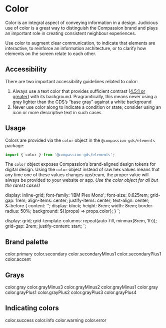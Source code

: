 
<Meta title="Elements/Color" />

# Color

Color is an integral aspect of conveying information in a design. Judicious use
of color is a great way to distinguish the Compassion brand and plays an
important role in creating consistent neighbour experiences.

Use color to augment clear communication, to indicate that elements are
interactive, to reinforce an information architecture, or to clarify how
elements on the screen relate to each other.

## Accessibility

There are two important accessibility guidelines related to color:

1. Always use a text color that provides sufficient contrast
   ([4.5:1 or greater](https://www.w3.org/TR/2008/REC-WCAG20-20081211/#visual-audio-contrast-contrast))
   with its background. Pragramtically, this means never using a gray lighter
   than the CDS’s “base gray” against a white background
2. Never use color along to indicate a condition or state; consider using an
   icon or more descriptive text in such cases

## Usage

Colors are provided via the `color` object in the `@compassion-gds/elements`
package:

```js
import { color } from '@compassion-gds/elements';
```

The `color` object exposes Compassion’s brand-aligned design tokens for digital
design. Using the `color` object instead of raw hex values means that any time
one of these values changes upstream, the proper value will always be provided
to your website or app. _Use the color object for all but the rarest cases!_


  display: inline-grid;
  font-family: 'IBM Plex Mono';
  font-size: 0.625rem;
  grid-gap: 1rem;
  align-items: center;
  justify-items: center;
  text-align: center;
  &::before {
    content: '';
    display: block;
    height: 8rem;
    width: 8rem;
    border-radius: 50%;
    background: ${(props) => props.color};
  }
`;

  display: grid;
  grid-template-columns: repeat(auto-fill, minmax(8rem, 1fr));
  grid-gap: 2rem;
  justify-content: start;
`;

## Brand palette

<Wrapper>
  <ColorSwatch color={color.primary}>color.primary</ColorSwatch>
  <ColorSwatch color={color.secondary}>color.secondary</ColorSwatch>
  <ColorSwatch color={color.secondaryMinus1}>color.secondaryMinus1</ColorSwatch>
  <ColorSwatch color={color.secondaryPlus1}>color.secondaryPlus1</ColorSwatch>
  <ColorSwatch color={color.accent}>color.accent</ColorSwatch>
</Wrapper>

## Grays

<Wrapper>
  <ColorSwatch color={color.gray}>color.gray</ColorSwatch>
  <ColorSwatch color={color.grayMinus3}>color.grayMinus3</ColorSwatch>
  <ColorSwatch color={color.grayMinus2}>color.grayMinus2</ColorSwatch>
  <ColorSwatch color={color.grayMinus1}>color.grayMinus1</ColorSwatch>
  <ColorSwatch color={color.gray}>color.gray</ColorSwatch>
  <ColorSwatch color={color.grayPlus1}>color.grayPlus1</ColorSwatch>
  <ColorSwatch color={color.grayPlus2}>color.grayPlus2</ColorSwatch>
  <ColorSwatch color={color.grayPlus3}>color.grayPlus3</ColorSwatch>
  <ColorSwatch color={color.grayPlus4}>color.grayPlus4</ColorSwatch>
</Wrapper>

## Indicating colors

<Wrapper>
  <ColorSwatch color={color.success}>color.success</ColorSwatch>
  <ColorSwatch color={color.info}>color.info</ColorSwatch>
  <ColorSwatch color={color.warning}>color.warning</ColorSwatch>
  <ColorSwatch color={color.error}>color.error</ColorSwatch>
</Wrapper>

